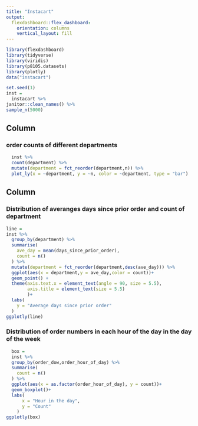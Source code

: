 ```yaml
---
title: "Instacart"
output: 
  flexdashboard::flex_dashboard:
    orientation: columns
    vertical_layout: fill
---
```


```r
library(flexdashboard)
library(tidyverse)
library(viridis)
library(p8105.datasets)
library(plotly)
data("instacart")
```

```r
set.seed(1)
inst = 
  instacart %>% 
janitor::clean_names() %>% 
sample_n(5000)
```

Column {data-width=650}
-----------------------------------------------------------------------

### order counts of different departments

```r
  inst %>% 
  count(department) %>% 
  mutate(department = fct_reorder(department,n)) %>%
  plot_ly(x = ~department, y = ~n, color = ~department, type = "bar")
```

Column {data-width=550}
-----------------------------------------------------------------------

### Distribution of averanges days since prior order and count of department

```r
line = 
inst %>% 
  group_by(department) %>% 
  summarise(
    ave_day = mean(days_since_prior_order),
    count = n()
  ) %>% 
  mutate(department = fct_reorder(department,desc(ave_day))) %>% 
  ggplot(aes(x = department,y = ave_day,color = count))+
  geom_point() +
  theme(axis.text.x = element_text(angle = 90, size = 5.5),
        axis.title = element_text(size = 5.5)
        )+
  labs(
    y = "Average days since prior order"
  )
ggplotly(line)

```

### Distribution of order numbers in each hour of the day in the day of the week 

```r
  box =
  inst %>% 
  group_by(order_dow,order_hour_of_day) %>% 
  summarise(
    count = n()
  ) %>% 
  ggplot(aes(x = as.factor(order_hour_of_day), y = count))+
  geom_boxplot()+
  labs(
      x = "Hour in the day",
      y = "Count"
    ) 
ggplotly(box)

```





